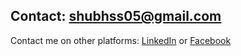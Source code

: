 ## Contact: shubhss05@gmail.com

Contact me on other platforms: [LinkedIn](linkedin.com/in/shubham-singh-290079175
) or [Facebook](www.facebook.com)